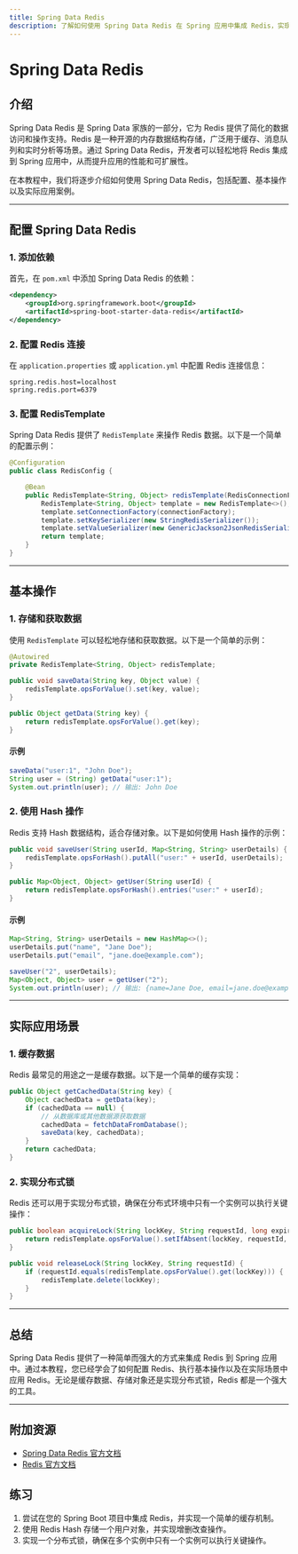 ```yaml
---
title: Spring Data Redis
description: 了解如何使用 Spring Data Redis 在 Spring 应用中集成 Redis，实现高效的数据缓存和存储。
---
```


# Spring Data Redis

## 介绍

Spring Data Redis 是 Spring Data 家族的一部分，它为 Redis 提供了简化的数据访问和操作支持。Redis 是一种开源的内存数据结构存储，广泛用于缓存、消息队列和实时分析等场景。通过 Spring Data Redis，开发者可以轻松地将 Redis 集成到 Spring 应用中，从而提升应用的性能和可扩展性。

在本教程中，我们将逐步介绍如何使用 Spring Data Redis，包括配置、基本操作以及实际应用案例。

---

## 配置 Spring Data Redis

### 1. 添加依赖

首先，在 `pom.xml` 中添加 Spring Data Redis 的依赖：

```xml
<dependency>
    <groupId>org.springframework.boot</groupId>
    <artifactId>spring-boot-starter-data-redis</artifactId>
</dependency>
```

### 2. 配置 Redis 连接

在 `application.properties` 或 `application.yml` 中配置 Redis 连接信息：

```properties
spring.redis.host=localhost
spring.redis.port=6379
```

### 3. 配置 RedisTemplate

Spring Data Redis 提供了 `RedisTemplate` 来操作 Redis 数据。以下是一个简单的配置示例：

```java
@Configuration
public class RedisConfig {

    @Bean
    public RedisTemplate<String, Object> redisTemplate(RedisConnectionFactory connectionFactory) {
        RedisTemplate<String, Object> template = new RedisTemplate<>();
        template.setConnectionFactory(connectionFactory);
        template.setKeySerializer(new StringRedisSerializer());
        template.setValueSerializer(new GenericJackson2JsonRedisSerializer());
        return template;
    }
}
```

---

## 基本操作

### 1. 存储和获取数据

使用 `RedisTemplate` 可以轻松地存储和获取数据。以下是一个简单的示例：

```java
@Autowired
private RedisTemplate<String, Object> redisTemplate;

public void saveData(String key, Object value) {
    redisTemplate.opsForValue().set(key, value);
}

public Object getData(String key) {
    return redisTemplate.opsForValue().get(key);
}
```

#### 示例

```java
saveData("user:1", "John Doe");
String user = (String) getData("user:1");
System.out.println(user); // 输出: John Doe
```

### 2. 使用 Hash 操作

Redis 支持 Hash 数据结构，适合存储对象。以下是如何使用 Hash 操作的示例：

```java
public void saveUser(String userId, Map<String, String> userDetails) {
    redisTemplate.opsForHash().putAll("user:" + userId, userDetails);
}

public Map<Object, Object> getUser(String userId) {
    return redisTemplate.opsForHash().entries("user:" + userId);
}
```

#### 示例

```java
Map<String, String> userDetails = new HashMap<>();
userDetails.put("name", "Jane Doe");
userDetails.put("email", "jane.doe@example.com");

saveUser("2", userDetails);
Map<Object, Object> user = getUser("2");
System.out.println(user); // 输出: {name=Jane Doe, email=jane.doe@example.com}
```

---

## 实际应用场景

### 1. 缓存数据

Redis 最常见的用途之一是缓存数据。以下是一个简单的缓存实现：

```java
public Object getCachedData(String key) {
    Object cachedData = getData(key);
    if (cachedData == null) {
        // 从数据库或其他数据源获取数据
        cachedData = fetchDataFromDatabase();
        saveData(key, cachedData);
    }
    return cachedData;
}
```

### 2. 实现分布式锁

Redis 还可以用于实现分布式锁，确保在分布式环境中只有一个实例可以执行关键操作：

```java
public boolean acquireLock(String lockKey, String requestId, long expireTime) {
    return redisTemplate.opsForValue().setIfAbsent(lockKey, requestId, expireTime, TimeUnit.MILLISECONDS);
}

public void releaseLock(String lockKey, String requestId) {
    if (requestId.equals(redisTemplate.opsForValue().get(lockKey))) {
        redisTemplate.delete(lockKey);
    }
}
```

---

## 总结

Spring Data Redis 提供了一种简单而强大的方式来集成 Redis 到 Spring 应用中。通过本教程，您已经学会了如何配置 Redis、执行基本操作以及在实际场景中应用 Redis。无论是缓存数据、存储对象还是实现分布式锁，Redis 都是一个强大的工具。

---

## 附加资源

- [Spring Data Redis 官方文档](https://spring.io/projects/spring-data-redis)
- [Redis 官方文档](https://redis.io/documentation)

## 练习

1. 尝试在您的 Spring Boot 项目中集成 Redis，并实现一个简单的缓存机制。
2. 使用 Redis Hash 存储一个用户对象，并实现增删改查操作。
3. 实现一个分布式锁，确保在多个实例中只有一个实例可以执行关键操作。